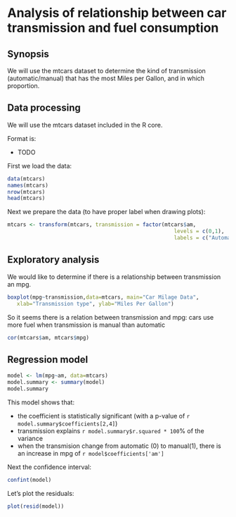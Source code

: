 # Analysis of relationship between car transmission and fuel consumption

## Synopsis

We will use the mtcars dataset to determine the kind of transmission (automatic/manual)
that has the most Miles per Gallon, and in which proportion.

## Data processing

We will use the mtcars dataset included in the R core.

Format is: 
    
* TODO

First we load the data:

```r
data(mtcars)
names(mtcars)
nrow(mtcars)
head(mtcars)
```

Next we prepare the data (to have proper label when drawing plots):
```r
mtcars <- transform(mtcars, transmission = factor(mtcars$am,
                                                     levels = c(0,1),
                                                     labels = c("Automatic", "Manual")))
```

## Exploratory analysis

We would like to determine if there is a relationship between transmission an mpg.

```r
boxplot(mpg~transmission,data=mtcars, main="Car Milage Data",
   xlab="Transmission type", ylab="Miles Per Gallon") 
```

So it seems there is a relation between transmission and mpg: cars use more fuel when
transmission is manual than automatic

```r
cor(mtcars$am, mtcars$mpg)

```

## Regression model

```r
model <- lm(mpg~am, data=mtcars)
model.summary <- summary(model)
model.summary
```

This model shows that:

* the coefficient is statistically significant (with a p-value of `r model.summary$coefficients[2,4]`)
* transmission explains `r model.summary$r.squared * 100`% of the variance
* when the transmision change from automatic (0) to manual(1), there is an increase in mpg of
`r model$coefficients['am']`

Next the confidence interval:

```r
confint(model)
```

Let's plot the residuals:

```r
plot(resid(model))
```